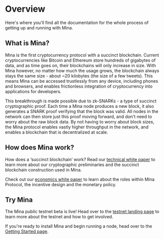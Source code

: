 
# Overview

Here's where you'll find all the documentation for the whole process of getting up and running with Mina.

## What is Mina?

Mina is the first cryptocurrency protocol with a succinct blockchain. Current cryptocurrencies like Bitcoin and Ethereum store hundreds of gigabytes of data, and as time goes on, their blockchains will only increase in size. With Mina however, no matter how much the usage grows, the blockchain always stays the same size - about ~20 kilobytes (the size of a few tweets). This means Mina can be accessed trustlessly from any device, including phones and browsers, and enables frictionless integration of cryptocurrency into applications for developers.

This breakthrough is made possible due to zk-SNARKs - a type of succinct cryptographic proof. Each time a Mina node produces a new block, it also generates a SNARK proof verifying that the block was valid. All nodes in the network can then store just this proof moving forward, and don't need to worry about the raw block data. By not having to worry about block sizes, the Mina protocol enables vastly higher throughput in the network, and enables a blockchain that is decentralized at scale.

## How does Mina work?

How does a ‘succinct blockchain’ work? Read our [technical white paper](https://eprint.iacr.org/2020/352.pdf) to learn more about our cryptographic preliminaries and the succinct blockchain construction used in Mina.

Check out our [economics white paper](https://minaprotocol.com/static/pdf/economicsWP.pdf) to learn about the roles within Mina Protocol, the incentive design and the monetary policy.

## Try Mina

The Mina public testnet beta is live! Head over to the [testnet landing page](/testnet) to learn more about the testnet and how to get involved.

If you're ready to install Mina and begin running a node, head over to the [Getting Started page](/docs/getting-started).
